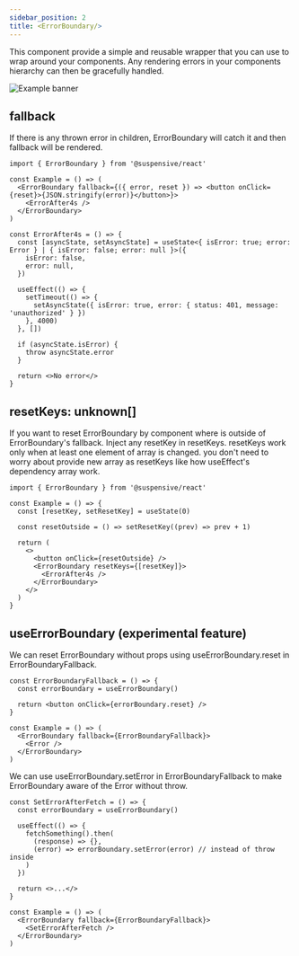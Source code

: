 ```yaml
---
sidebar_position: 2
title: <ErrorBoundary/>
---
```


This component provide a simple and reusable wrapper that you can use to wrap around your components. Any rendering errors in your components hierarchy can then be gracefully handled.

![Example banner](/gif/errorboundary-example.gif)

## fallback

If there is any thrown error in children, ErrorBoundary will catch it and then fallback will be rendered.

```tsx
import { ErrorBoundary } from '@suspensive/react'

const Example = () => (
  <ErrorBoundary fallback={({ error, reset }) => <button onClick={reset}>{JSON.stringify(error)}</button>}>
    <ErrorAfter4s />
  </ErrorBoundary>
)

const ErrorAfter4s = () => {
  const [asyncState, setAsyncState] = useState<{ isError: true; error: Error } | { isError: false; error: null }>({
    isError: false,
    error: null,
  })

  useEffect(() => {
    setTimeout(() => {
      setAsyncState({ isError: true, error: { status: 401, message: 'unauthorized' } })
    }, 4000)
  }, [])

  if (asyncState.isError) {
    throw asyncState.error
  }

  return <>No error</>
}
```

## resetKeys: unknown[]

If you want to reset ErrorBoundary by component where is outside of ErrorBoundary's fallback. Inject any resetKey in resetKeys. resetKeys work only when at least one element of array is changed. you don't need to worry about provide new array as resetKeys like how useEffect's dependency array work.

```tsx
import { ErrorBoundary } from '@suspensive/react'

const Example = () => {
  const [resetKey, setResetKey] = useState(0)

  const resetOutside = () => setResetKey((prev) => prev + 1)

  return (
    <>
      <button onClick={resetOutside} />
      <ErrorBoundary resetKeys={[resetKey]}>
        <ErrorAfter4s />
      </ErrorBoundary>
    </>
  )
}
```

## useErrorBoundary (experimental feature)

We can reset ErrorBoundary without props using useErrorBoundary.reset in ErrorBoundaryFallback.

```tsx
const ErrorBoundaryFallback = () => {
  const errorBoundary = useErrorBoundary()

  return <button onClick={errorBoundary.reset} />
}

const Example = () => (
  <ErrorBoundary fallback={ErrorBoundaryFallback}>
    <Error />
  </ErrorBoundary>
)
```

We can use useErrorBoundary.setError in ErrorBoundaryFallback to make ErrorBoundary aware of the Error without throw.

```tsx
const SetErrorAfterFetch = () => {
  const errorBoundary = useErrorBoundary()

  useEffect(() => {
    fetchSomething().then(
      (response) => {},
      (error) => errorBoundary.setError(error) // instead of throw inside
    )
  })

  return <>...</>
}

const Example = () => (
  <ErrorBoundary fallback={ErrorBoundaryFallback}>
    <SetErrorAfterFetch />
  </ErrorBoundary>
)
```
